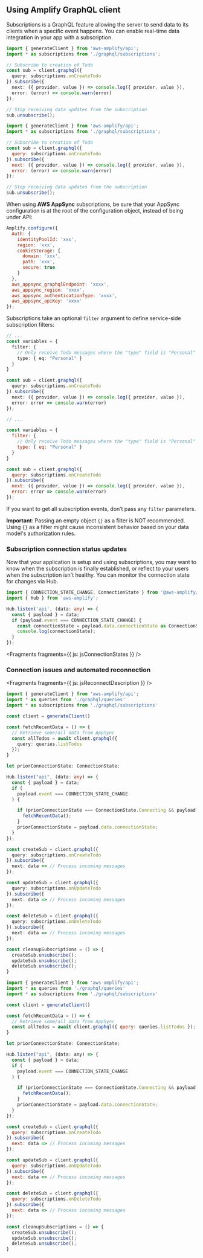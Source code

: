 <!-- TODO Rewrite needs a better intro and description to subscriptions in general - and why a dev would use them -->

## Using Amplify GraphQL client

Subscriptions is a GraphQL feature allowing the server to send data to its clients when a specific event happens. You can enable real-time data integration in your app with a subscription.

<BlockSwitcher>
<Block name="TypeScript">

```ts
import { generateClient } from 'aws-amplify/api';
import * as subscriptions from './graphql/subscriptions';

// Subscribe to creation of Todo
const sub = client.graphql({
  query: subscriptions.onCreateTodo
}).subscribe({
  next: ({ provider, value }) => console.log({ provider, value }),
  error: (error) => console.warn(error)
});

// Stop receiving data updates from the subscription
sub.unsubscribe();
```

</Block>

<Block name="JavaScript">

```js
import { generateClient } from 'aws-amplify/api';
import * as subscriptions from './graphql/subscriptions';

// Subscribe to creation of Todo
const sub = client.graphql({
  query: subscriptions.onCreateTodo
}).subscribe({
  next: ({ provider, value }) => console.log({ provider, value }),
  error: (error) => console.warn(error)
});

// Stop receiving data updates from the subscription
sub.unsubscribe();
```

</Block>
</BlockSwitcher>

When using **AWS AppSync** subscriptions, be sure that your AppSync configuration is at the root of the configuration object, instead of being under API:

```javascript
Amplify.configure({
  Auth: {
    identityPoolId: 'xxx',
    region: 'xxx',
    cookieStorage: {
      domain: 'xxx',
      path: 'xxx',
      secure: true
    }
  },
  aws_appsync_graphqlEndpoint: 'xxxx',
  aws_appsync_region: 'xxxx',
  aws_appsync_authenticationType: 'xxxx',
  aws_appsync_apiKey: 'xxxx'
});
```

Subscriptions take an optional `filter` argument to define service-side subscription filters:

<BlockSwitcher>
<Block name="TypeScript">

```ts
// ...
const variables = {
  filter: {
    // Only receive Todo messages where the "type" field is "Personal"
    type: { eq: "Personal" }
  }
}

const sub = client.graphql({
  query: subscriptions.onCreateTodo
}).subscribe({
  next: ({ provider, value }) => console.log({ provider, value }),
  error: error => console.warn(error)
});
```

</Block>

<Block name="JavaScript">

```js
// ...

const variables = {
  filter: {
    // Only receive Todo messages where the "type" field is "Personal"
    type: { eq: "Personal" }
  }
}

const sub = client.graphql({
  query: subscriptions.onCreateTodo
}).subscribe({
  next: ({ provider, value }) => console.log({ provider, value }),
  error: error => console.warn(error)
});
```

</Block>
</BlockSwitcher>

If you want to get all subscription events, don’t pass any `filter` parameters.

<Callout>

**Important**: Passing an empty object `{}` as a filter is NOT recommended. Using `{}` as a filter might cause inconsistent behavior based on your data model's authorization rules.

</Callout>

### Subscription connection status updates

Now that your application is setup and using subscriptions, you may want to know when the subscription is finally established, or reflect to your users when the subscription isn't healthy. You can monitor the connection state for changes via Hub.

```ts
import { CONNECTION_STATE_CHANGE, ConnectionState } from '@aws-amplify/pubsub';
import { Hub } from 'aws-amplify';

Hub.listen('api', (data: any) => {
  const { payload } = data;
  if (payload.event === CONNECTION_STATE_CHANGE) {
    const connectionState = payload.data.connectionState as ConnectionState;
    console.log(connectionState);
  }
});
```


<Fragments fragments={{ js: jsConnectionStates }} />

### Connection issues and automated reconnection


<Fragments fragments={{ js: jsReconnectDescription }} />

<BlockSwitcher>
<Block name="TypeScript">

```ts
import { generateClient } from 'aws-amplify/api';
import * as queries from './graphql/queries'
import * as subscriptions from './graphql/subscriptions'

const client = generateClient()

const fetchRecentData = () => {
  // Retrieve some/all data from AppSync
  const allTodos = await client.graphql({ 
    query: queries.listTodos 
  });
}

let priorConnectionState: ConnectionState;

Hub.listen("api", (data: any) => {
  const { payload } = data;
  if (
    payload.event === CONNECTION_STATE_CHANGE
  ) {

    if (priorConnectionState === ConnectionState.Connecting && payload.data.connectionState === ConnectionState.Connected) {
      fetchRecentData();
    }
    priorConnectionState = payload.data.connectionState;
  }
});

const createSub = client.graphql({
  query: subscriptions.onCreateTodo
}).subscribe({
  next: data => // Process incoming messages
});

const updateSub = client.graphql({
  query: subscriptions.onUpdateTodo
}).subscribe({
  next: data => // Process incoming messages
});

const deleteSub = client.graphql({
  query: subscriptions.onDeleteTodo
}).subscribe({
  next: data => // Process incoming messages
});

const cleanupSubscriptions = () => {
  createSub.unsubscribe();
  updateSub.unsubscribe();
  deleteSub.unsubscribe();
}
```

</Block>

<Block name="JavaScript">

```js
import { generateClient } from 'aws-amplify/api';
import * as queries from './graphql/queries'
import * as subscriptions from './graphql/subscriptions'

const client = generateClient()

const fetchRecentData = () => {
  // Retrieve some/all data from AppSync
  const allTodos = await client.graphql({ query: queries.listTodos });
}

let priorConnectionState: ConnectionState;

Hub.listen("api", (data: any) => {
  const { payload } = data;
  if (
    payload.event === CONNECTION_STATE_CHANGE
  ) {

    if (priorConnectionState === ConnectionState.Connecting && payload.data.connectionState === ConnectionState.Connected) {
      fetchRecentData();
    }
    priorConnectionState = payload.data.connectionState;
  }
});

const createSub = client.graphql({
  query: subscriptions.onCreateTodo
}).subscribe({
  next: data => // Process incoming messages
});

const updateSub = client.graphql({ 
  query: subscriptions.onUpdateTodo
}).subscribe({
  next: data => // Process incoming messages
});

const deleteSub = client.graphql({
  query: subscriptions.onDeleteTodo
}).subscribe({
  next: data => // Process incoming messages
});

const cleanupSubscriptions = () => {
  createSub.unsubscribe();
  updateSub.unsubscribe();
  deleteSub.unsubscribe();
}
```

</Block>
</BlockSwitcher>
